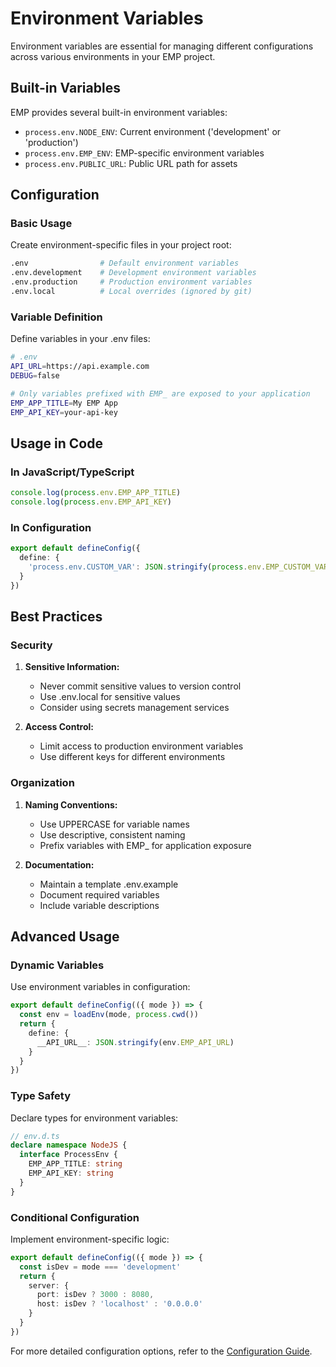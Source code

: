 # Environment Variables

Environment variables are essential for managing different configurations across various environments in your EMP project.

## Built-in Variables

EMP provides several built-in environment variables:

- `process.env.NODE_ENV`: Current environment ('development' or 'production')
- `process.env.EMP_ENV`: EMP-specific environment variables
- `process.env.PUBLIC_URL`: Public URL path for assets

## Configuration

### Basic Usage

Create environment-specific files in your project root:

```bash
.env                # Default environment variables
.env.development    # Development environment variables
.env.production     # Production environment variables
.env.local          # Local overrides (ignored by git)
```

### Variable Definition

Define variables in your .env files:

```bash
# .env
API_URL=https://api.example.com
DEBUG=false

# Only variables prefixed with EMP_ are exposed to your application
EMP_APP_TITLE=My EMP App
EMP_API_KEY=your-api-key
```

## Usage in Code

### In JavaScript/TypeScript

```typescript
console.log(process.env.EMP_APP_TITLE)
console.log(process.env.EMP_API_KEY)
```

### In Configuration

```typescript
export default defineConfig({
  define: {
    'process.env.CUSTOM_VAR': JSON.stringify(process.env.EMP_CUSTOM_VAR)
  }
})
```

## Best Practices

### Security

1. **Sensitive Information:**
   - Never commit sensitive values to version control
   - Use .env.local for sensitive values
   - Consider using secrets management services

2. **Access Control:**
   - Limit access to production environment variables
   - Use different keys for different environments

### Organization

1. **Naming Conventions:**
   - Use UPPERCASE for variable names
   - Use descriptive, consistent naming
   - Prefix variables with EMP_ for application exposure

2. **Documentation:**
   - Maintain a template .env.example
   - Document required variables
   - Include variable descriptions

## Advanced Usage

### Dynamic Variables

Use environment variables in configuration:

```typescript
export default defineConfig(({ mode }) => {
  const env = loadEnv(mode, process.cwd())
  return {
    define: {
      __API_URL__: JSON.stringify(env.EMP_API_URL)
    }
  }
})
```

### Type Safety

Declare types for environment variables:

```typescript
// env.d.ts
declare namespace NodeJS {
  interface ProcessEnv {
    EMP_APP_TITLE: string
    EMP_API_KEY: string
  }
}
```

### Conditional Configuration

Implement environment-specific logic:

```typescript
export default defineConfig(({ mode }) => {
  const isDev = mode === 'development'
  return {
    server: {
      port: isDev ? 3000 : 8080,
      host: isDev ? 'localhost' : '0.0.0.0'
    }
  }
})
```

For more detailed configuration options, refer to the [Configuration Guide](../../config/index.mdx).